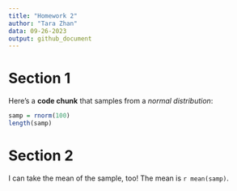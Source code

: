 ```yaml
---
title: "Homework 2"
author: "Tara Zhan"
data: 09-26-2023
output: github_document
---
```



# Section 1

Here's a **code chunk** that samples from 
a _normal distribution_:

```r
samp = rnorm(100)
length(samp)
```

# Section 2

I can take the mean of the sample, too!
The mean is `r mean(samp)`.